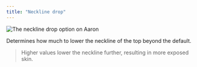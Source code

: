 ```yaml
---
title: "Neckline drop"
---
```


![The neckline drop option on Aaron](./necklinedrop.svg)

Determines how much to lower the neckline of the top beyond the default.

> Higher values lower the neckline further, resulting in more exposed skin.




